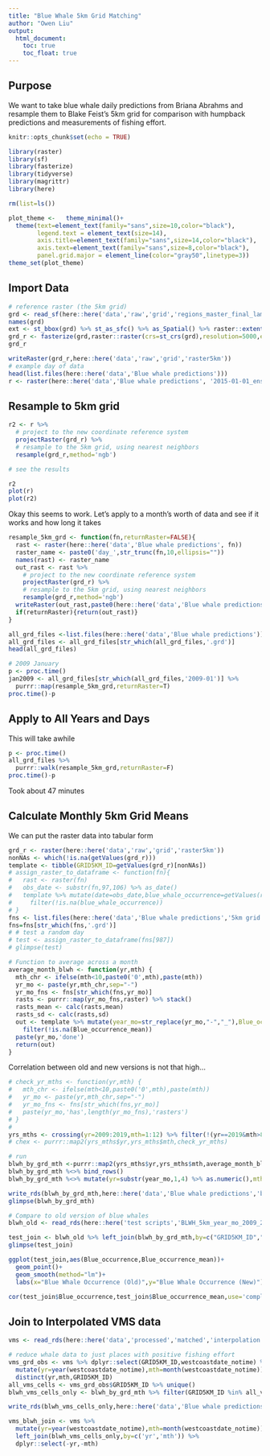 ```yaml
---
title: "Blue Whale 5km Grid Matching"
author: "Owen Liu"
output: 
  html_document:
    toc: true
    toc_float: true
---
```


## Purpose

We want to take blue whale daily predictions from Briana Abrahms and resample them to Blake Feist's 5km grid for comparison with humpback predictions and measurements of fishing effort.

```r
knitr::opts_chunk$set(echo = TRUE)
```

```r
library(raster)
library(sf)
library(fasterize)
library(tidyverse)
library(magrittr)
library(here)

rm(list=ls())

plot_theme <-   theme_minimal()+
  theme(text=element_text(family="sans",size=10,color="black"),
        legend.text = element_text(size=14),
        axis.title=element_text(family="sans",size=14,color="black"),
        axis.text=element_text(family="sans",size=8,color="black"),
        panel.grid.major = element_line(color="gray50",linetype=3))
theme_set(plot_theme)
```

## Import Data

```r
# reference raster (the 5km grid)
grd <- read_sf(here::here('data','raw','grid','regions_master_final_lamb.shp'))
names(grd)
ext <- st_bbox(grd) %>% st_as_sfc() %>% as_Spatial() %>% raster::extent()
grd_r <- fasterize(grd,raster::raster(crs=st_crs(grd),resolution=5000,ext=ext),field="GRID5KM_ID")
grd_r

writeRaster(grd_r,here::here('data','raw','grid','raster5km'))
# example day of data
head(list.files(here::here('data','Blue whale predictions')))
r <- raster(here::here('data','Blue whale predictions', '2015-01-01_ensemble.grd'))

```

## Resample to 5km grid

```r
r2 <- r %>% 
  # project to the new coordinate reference system
  projectRaster(grd_r) %>% 
  # resample to the 5km grid, using nearest neighbors
  resample(grd_r,method='ngb')

# see the results

r2
plot(r)
plot(r2)
```

Okay this seems to work. Let's apply to a month's worth of data and see if it works and how long it takes

```r
resample_5km_grd <- function(fn,returnRaster=FALSE){
  rast <- raster(here::here('data','Blue whale predictions', fn))
  raster_name <- paste0('day_',str_trunc(fn,10,ellipsis=""))
  names(rast) <- raster_name
  out_rast <- rast %>% 
    # project to the new coordinate reference system
    projectRaster(grd_r) %>% 
    # resample to the 5km grid, using nearest neighbors
    resample(grd_r,method='ngb')
  writeRaster(out_rast,paste0(here::here('data','Blue whale predictions','5km grid rasters'),'/',raster_name),overwrite=TRUE)
  if(returnRaster){return(out_rast)}
}

all_grd_files <-list.files(here::here('data','Blue whale predictions'))
all_grd_files <- all_grd_files[str_which(all_grd_files,'.grd')]
head(all_grd_files)

# 2009 January
p <- proc.time()
jan2009 <- all_grd_files[str_which(all_grd_files,'2009-01')] %>% 
  purrr::map(resample_5km_grd,returnRaster=T)
proc.time()-p
```

## Apply to All Years and Days

This will take awhile

```r
p <- proc.time()
all_grd_files %>% 
  purrr::walk(resample_5km_grd,returnRaster=F)
proc.time()-p
```

Took about 47 minutes

## Calculate Monthly 5km Grid Means

We can put the raster data into tabular form

```r
grd_r <- raster(here::here('data','raw','grid','raster5km'))
nonNAs <- which(!is.na(getValues(grd_r)))
template <- tibble(GRID5KM_ID=getValues(grd_r)[nonNAs])
# assign_raster_to_dataframe <- function(fn){
#   rast <- raster(fn)
#   obs_date <- substr(fn,97,106) %>% as_date()
#   template %>% mutate(date=obs_date,blue_whale_occurrence=getValues(rast)[nonNAs]) %>% 
#     filter(!is.na(blue_whale_occurrence))
# }
fns <- list.files(here::here('data','Blue whale predictions','5km grid rasters'),full.names = T)
fns=fns[str_which(fns,'.grd')]
# # test a random day
# test <- assign_raster_to_dataframe(fns[987])
# glimpse(test)

# Function to average across a month
average_month_blwh <- function(yr,mth) {
  mth_chr <- ifelse(mth<10,paste0('0',mth),paste(mth))
  yr_mo <- paste(yr,mth_chr,sep="-")
  yr_mo_fns <- fns[str_which(fns,yr_mo)]
  rasts <- purrr::map(yr_mo_fns,raster) %>% stack()
  rasts_mean <- calc(rasts,mean)
  rasts_sd <- calc(rasts,sd)
  out <- template %>% mutate(year_mo=str_replace(yr_mo,"-","_"),Blue_occurrence_mean=getValues(rasts_mean)[nonNAs],Blue_occurrence_sd=getValues(rasts_sd)[nonNAs])%>% 
    filter(!is.na(Blue_occurrence_mean))
  paste(yr_mo,'done')
  return(out)
}

```

Correlation between old and new versions is not that high...

```r
# check_yr_mths <- function(yr,mth) {
#   mth_chr <- ifelse(mth<10,paste0('0',mth),paste(mth))
#   yr_mo <- paste(yr,mth_chr,sep="-")
#   yr_mo_fns <- fns[str_which(fns,yr_mo)]
#   paste(yr_mo,'has',length(yr_mo_fns),'rasters')
# }
# 
yrs_mths <- crossing(yr=2009:2019,mth=1:12) %>% filter(!(yr==2019&mth>8))
# chex <- purrr::map2(yrs_mths$yr,yrs_mths$mth,check_yr_mths)

# run
blwh_by_grd_mth <-purrr::map2(yrs_mths$yr,yrs_mths$mth,average_month_blwh)
blwh_by_grd_mth %<>% bind_rows()
blwh_by_grd_mth %<>% mutate(yr=substr(year_mo,1,4) %>% as.numeric(),mth=substr(year_mo,6,7) %>% as.numeric())

write_rds(blwh_by_grd_mth,here::here('data','Blue whale predictions','blwh_by_grd_mth.rds'))
glimpse(blwh_by_grd_mth)

# Compare to old version of blue whales
blwh_old <- read_rds(here::here('test scripts','BLWH_5km_year_mo_2009_2018.RDS')) %>% ungroup() %>% mutate(GRID5KM_ID=as.numeric(as.character(GRID5KM_ID)))

test_join <- blwh_old %>% left_join(blwh_by_grd_mth,by=c("GRID5KM_ID","year_mo"))
glimpse(test_join)

ggplot(test_join,aes(Blue_occurrence,Blue_occurrence_mean))+
  geom_point()+
  geom_smooth(method="lm")+
  labs(x="Blue Whale Occurrence (Old)",y="Blue Whale Occurrence (New)")

cor(test_join$Blue_occurrence,test_join$Blue_occurrence_mean,use='complete.obs')
```

## Join to Interpolated VMS data

```r
vms <- read_rds(here::here('data','processed','matched','interpolation','vms_all_interpolated_w_grd.rds'))

# reduce whale data to just places with positive fishing effort
vms_grd_obs <- vms %>% dplyr::select(GRID5KM_ID,westcoastdate_notime) %>% 
  mutate(yr=year(westcoastdate_notime),mth=month(westcoastdate_notime)) %>% 
  distinct(yr,mth,GRID5KM_ID)
all_vms_cells <- vms_grd_obs$GRID5KM_ID %>% unique()
blwh_vms_cells_only <- blwh_by_grd_mth %>% filter(GRID5KM_ID %in% all_vms_cells)

write_rds(blwh_vms_cells_only,here::here('data','Blue whale predictions','blwh_vms_cells_only.rds'))

vms_blwh_join <- vms %>% 
  mutate(yr=year(westcoastdate_notime),mth=month(westcoastdate_notime)) %>% 
  left_join(blwh_vms_cells_only,by=c('yr','mth')) %>% 
  dplyr::select(-yr,-mth)
```






